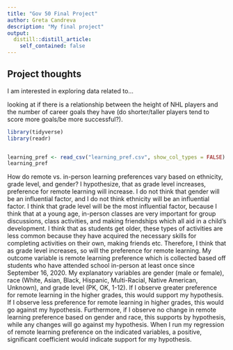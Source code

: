 ```yaml
---
title: "Gov 50 Final Project"
author: Greta Candreva
description: "My final project"
output:
  distill::distill_article:
    self_contained: false
---
```




## Project thoughts

I am interested in exploring data related to...

looking at if there is a relationship between the height of NHL players and the number of career goals they have (do shorter/taller players tend to score more goals/be more successful?). 


```r
library(tidyverse)
library(readr)


learning_pref <- read_csv("learning_pref.csv", show_col_types = FALSE)
learning_pref
```

How do remote vs. in-person learning preferences vary based on ethnicity, grade level, and gender? I hypothesize, that as grade level increases, preference for remote learning will increase. I do not think that gender will be an influential factor, and I do not think ethnicity will be an influential factor. I think that grade level will be the most influential factor, because I think that at a young age, in-person classes are very important for group discussions, class activities, and making friendships which all aid in a child's development. I think that as students get older, these types of activities are less common because they have acquired the necessary skills for completing activities on their own, making friends etc. Therefore, I think that as grade level increases, so will the preference for remote learning. My outcome variable is remote learning preference which is collected based off students who have attended school in-person at least once since September 16, 2020. My explanatory variables are gender (male or female), race (White, Asian, Black, Hispanic, Multi-Racial, Native American, Unknown), and grade level (PK, OK, 1-12). If I observe greater preference for remote learning in the higher grades, this would support my hypothesis. If I observe less preference for remote learning in higher grades, this would go against my hypothesis. Furthermore, if I observe no change in remote learning preference based on gender and race, this supports by hypothesis, while any changes will go against my hypothesis. When I run my regression of remote learning preference on the indicated variables, a positive, significant coefficient would indicate support for my hypothesis. 
